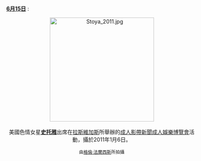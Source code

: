 <br />'''[[Portal:色情/每日圖片/6月15日|6月15日]]''' :
<center>
[[File:Stoya_2011.jpg|275px]]
<br><br>
美國色情女星'''[[史托雅|史托雅]]'''出席在[[拉斯維加斯|拉斯維加斯]]所舉辦的[[成人影帶新聞成人娛樂博覽會|成人影帶新聞成人娛樂博覽會]]活動，攝於2011年1月6日。
<p>
<small>由[[:en:User:Toglenn|格倫·法蘭西斯]]所拍攝</small>
</center>